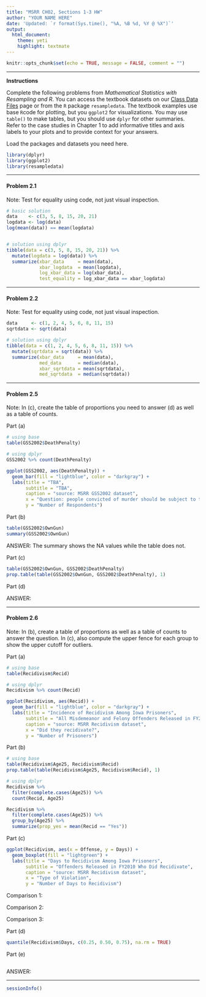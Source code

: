 ```yaml
---
title: "MSRR CH02, Sections 1-3 HW"
author: "YOUR NAME HERE"
date: 'Updated: `r format(Sys.time(), "%A, %B %d, %Y @ %X")`'
output: 
  html_document: 
    theme: yeti
    highlight: textmate
---
```


```r
knitr::opts_chunk$set(echo = TRUE, message = FALSE, comment = "")
```

***

**Instructions**

Complete the following problems from _Mathematical Statistics with Resampling and R_. You can access the textbook datasets on our [Class Data Files](https://stat-jet-asu.github.io/Datasets/DatasetList.html) page or from the `R` package `resampledata`. The textbook examples use base `R`code for plotting, but you `ggplot2` for visualizations. You may use `table()` to make tables, but you should use `dplyr` for other summaries. Refer to the case studies in Chapter 1 to add informative titles and axis labels to your plots and to provide context for your answers.

Load the packages and datasets you need here.

```r
library(dplyr)
library(ggplot2)
library(resampledata)
```


***
#### Problem 2.1

Note: Test for equality using code, not just visual inspection.

```r
# basic solution
data    <- c(3, 5, 8, 15, 20, 21)
logdata <- log(data)
log(mean(data)) == mean(logdata)


# solution using dplyr
tibble(data = c(3, 5, 8, 15, 20, 21)) %>% 
  mutate(logdata = log(data)) %>% 
  summarize(xbar_data     = mean(data),
            xbar_logdata  = mean(logdata),
            log_xbar_data = log(xbar_data),
            test_equality = log_xbar_data == xbar_logdata)
```


***
#### Problem 2.2

Note: Test for equality using code, not just visual inspection.

```r
data     <- c(1, 2, 4, 5, 6, 8, 11, 15)
sqrtdata <- sqrt(data)

# solution using dplyr
tibble(data = c(1, 2, 4, 5, 6, 8, 11, 15)) %>% 
  mutate(sqrtdata = sqrt(data)) %>% 
  summarize(xbar_data     = mean(data),
            med_data      = median(data),
            xbar_sqrtdata = mean(sqrtdata),
            med_sqrtdata  = median(sqrtdata))
```


***
#### Problem 2.5

Note: In (c), create the table of proportions you need to answer (d) as well as a table of counts.

Part (a)

```r
# using base
table(GSS2002$DeathPenalty)

# using dplyr
GSS2002 %>% count(DeathPenalty)

ggplot(GSS2002, aes(DeathPenalty)) + 
  geom_bar(fill = "lightblue", color = "darkgray") +
  labs(title = "TBA",
       subtitle = "TBA",
       caption = "source: MSRR GSS2002 dataset",
       x = "Question: people convicted of murder should be subject to the death penalty.",
       y = "Number of Respondents")
```

Part (b)

```r
table(GSS2002$OwnGun)
summary(GSS2002$OwnGun)
```

ANSWER: The summary shows the NA values while the table does not.

Part (c)

```r
table(GSS2002$OwnGun, GSS2002$DeathPenalty)
prop.table(table(GSS2002$OwnGun, GSS2002$DeathPenalty), 1)
```

Part (d)

ANSWER: 


***
#### Problem 2.6

Note: In (b), create a table of proportions as well as a table of counts to answer the question. In (c), also compute the upper fence for each group to show the upper cutoff for outliers.

Part (a)

```r
# using base
table(Recidivism$Recid)

# using dplyr
Recidivism %>% count(Recid)

ggplot(Recidivism, aes(Recid)) + 
  geom_bar(fill = "lightblue", color = "darkgray") +
  labs(title = "Incidence of Recidivism Among Iowa Prisoners",
       subtitle = "All Misdemeanor and Felony Offenders Released in FY2010",
       caption = "source: MSRR Recidivism dataset",
       x = "Did they recidivate?",
       y = "Number of Prisoners")
```

Part (b)

```r
# using base
table(Recidivism$Age25, Recidivism$Recid)
prop.table(table(Recidivism$Age25, Recidivism$Recid), 1)

# using dplyr
Recidivism %>% 
  filter(complete.cases(Age25)) %>% 
  count(Recid, Age25)

Recidivism %>% 
  filter(complete.cases(Age25)) %>% 
  group_by(Age25) %>% 
  summarize(prop_yes = mean(Recid == "Yes"))
```

Part (c)

```r
ggplot(Recidivism, aes(x = Offense, y = Days)) + 
  geom_boxplot(fill = "lightgreen") +
  labs(title = "Days to Recidivism Among Iowa Prisoners",
       subtitle = "Offenders Released in FY2010 Who Did Recidivate",
       caption = "source: MSRR Recidivism dataset",
       x = "Type of Violation",
       y = "Number of Days to Recidivism")
```

Comparison 1: 

Comparison 2: 

Comparison 3: 

Part (d)

```r
quantile(Recidivism$Days, c(0.25, 0.50, 0.75), na.rm = TRUE)
```

Part (e)

```r

```

ANSWER:


***

```r
sessionInfo()
```

